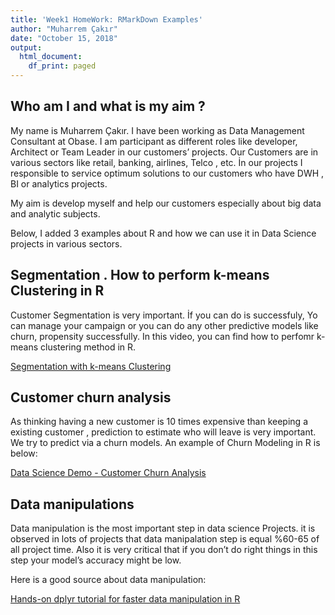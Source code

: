 ```yaml
---
title: 'Week1 HomeWork: RMarkDown Examples'
author: "Muharrem Çakır"
date: "October 15, 2018"
output:
  html_document:
    df_print: paged
---
```


## Who am I and what is my aim ? 

My name is Muharrem Çakır. I have been working as Data Management Consultant at Obase. 
I am participant as different roles like developer, Architect or Team Leader in our customers' projects. Our Customers are in various sectors like retail, banking, airlines, Telco , etc. 
İn our projects I responsible to service optimum solutions to our customers who have DWH , BI or analytics projects.

My aim is develop myself and help our customers especially about big data and analytic subjects.  

Below, I added 3 examples about R and how we can use it in Data Science projects in various sectors.

## Segmentation . How to perform k-means Clustering in R
Customer Segmentation is very important. İf you can do is successfuly, Yo can manage your campaign or you can do any other predictive models like churn, propensity successfully. 
In this video, you can find how to perfomr k-means clustering method in R. 

<a href="https://www.youtube.com/watch?v=sAtnX3UJyN0">Segmentation with k-means Clustering </a>


## Customer churn analysis
As thinking having a new customer is 10 times expensive than keeping  a existing customer , prediction to estimate who will leave is very important. We try to predict via a churn models. An example of Churn Modeling in R is below:


<a href="https://www.youtube.com/watch?v=adG-9Jk3QbQ">Data Science Demo - Customer Churn Analysis </a>


## Data manipulations
Data manipulation  is the most important step in data science Projects. it is observed in lots of projects that data manipalation step is equal %60-65 of all project time. Also it is very critical that if you don't do right things in this step your model's accuracy might be low.

Here is a good source about data manipulation:

<a href="https://www.youtube.com/watch?v=jWjqLW-u3hc">Hands-on dplyr tutorial for faster data manipulation in R </a>